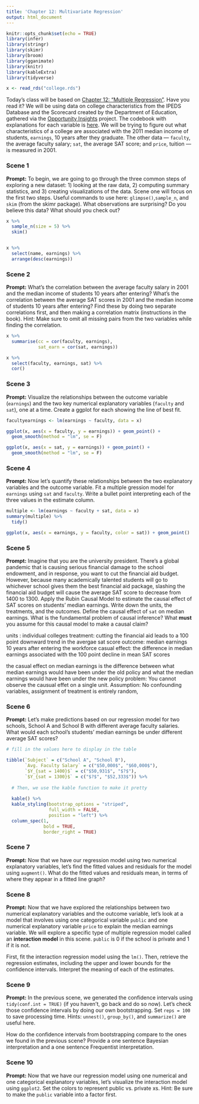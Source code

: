 ```yaml
---
title: 'Chapter 12: Multivariate Regression'
output: html_document
---
```


```r
knitr::opts_chunk$set(echo = TRUE)
library(infer)
library(stringr)
library(skimr)
library(broom)
library(gganimate)
library(knitr)
library(kableExtra)
library(tidyverse)

x <- read_rds("college.rds")
```

Today's class will be based on [Chapter 12: "Multiple Regression"](https://davidkane9.github.io/PPBDS/12-multiple-regression.html). Have you read it? We will be using data on college characteristics from the IPEDS Database and the Scorecard created by the Department of Education, gathered via the [Opportunity Insights](https://opportunityinsights.org/) project.  The codebook with explanations for each variable is [here](https://opportunityinsights.org/wp-content/uploads/2018/04/Codebook-MRC-Table-10.pdf). We will be trying to figure out what characteristics of a college are associated with the 2011 median income of students, `earnings`, 10 years after they graduate. The other data --- `faculty`, the average faculty salary; `sat`, the average SAT score; and `price`, tuition --- is measured in 2001.

### Scene 1

**Prompt:** To begin, we are going to go through the three common steps of exploring a new dataset: 1) looking at the raw data, 2) computing summary statistics, and 3) creating visualizations of the data. Scene one will focus on the first two steps. Useful commands to use here: `glimpse()`,`sample_n`, and `skim` (from the skimr package). What observations are surprising? Do you believe this data? What should you check out?

```r
x %>% 
  sample_n(size = 5) %>% 
  skim()


x %>% 
  select(name, earnings) %>% 
  arrange(desc(earnings))

```


### Scene 2

**Prompt:** What's the correlation between the average faculty salary in 2001 and the median income of students 10 years after entering? What's the correlation between the average SAT scores in 2001 and the median income of students 10 years after entering? Find these by doing two separate correlations first, and then making a correlation matrix (instructions in the book). Hint: Make sure to omit all missing pairs from the two variables while finding the correlation. 

```r
x %>% 
  summarise(cc = cor(faculty, earnings),
            sat_earn = cor(sat, earnings)) 

x %>% 
  select(faculty, earnings, sat) %>% 
  cor()
```

### Scene 3

**Prompt:** Visualize the relationships between the outcome variable (`earnings`) and the two key numerical explanatory variables (`faculty` and `sat`), one at a time. Create a ggplot for each showing the line of best fit.

```r
facultyearnings <- lm(earnings ~ faculty, data = x)

ggplot(x, aes(x = faculty, y = earnings)) + geom_point() +
  geom_smooth(method = "lm", se = F)

ggplot(x, aes(x = sat, y = earnings)) + geom_point() +
  geom_smooth(method = "lm", se = F)
```


### Scene 4

**Prompt:** Now let's quantify these relationships between the two explanatory variables and the outcome variable. Fit a multiple gression model for `earnings` using `sat` and `faculty`. Write a bullet point interpreting each of the three values in the estimate column.

```r
multiple <- lm(earnings ~ faculty + sat, data = x)
summary(multiple) %>% 
  tidy()

ggplot(x, aes(x = earnings, y = faculty, color = sat)) + geom_point()
```


### Scene 5

**Prompt:** Imagine that you are the university president. There's a global pandemic that is causing serious financial damage to the school endowment, and in response, you want to cut the financial aid budget. However, because many academically talented students will go to whichever school gives them the best financial aid package, slashing the financial aid budget will cause the average SAT score to decrease from 1400 to 1300. Apply the Rubin Causal Model to estimate the causal effect of SAT scores on students' median earnings. Write down the units, the treatments, and the outcomes. Define the causal effect of `sat` on median earnings. What is the fundamental problem of causal inference? What **must** you assume for this causal model to make a causal claim?

units : individual colleges
treatment: cutting the financial aid leads to a 100 point downward trend in the avergae sat score
outcome: median earnings 10 years after entering the workforce
casual effect: the difference in median earnings associated with the 100 point decline in mean SAT scores

the casual effect on median earnings is the difference between what median earnings would have been under the old policy and what the median earnings would have been under the new policy
problem: You cannot observe the causual effet on a single unit. 
Assumption: No confounding variables, assignment of treatment is entirely random, 


### Scene 6

**Prompt:** Let's make predictions based on our regression model for two schools, School A and School B with different average faculty salaries. What would each school's students' median earnings be under different average SAT scores?

```r
# fill in the values here to display in the table

tibble(`Subject` = c("School A", "School B"),
       `Avg. Faculty Salary` = c("$50,000$", "$60,000$"),
       `$Y_{sat = 1400}$` = c("$50,931$", "$?$"),
       `$Y_{sat = 1300}$` = c("$?$", "$52,333$")) %>%
  
  # Then, we use the kable function to make it pretty
  
  kable() %>%
  kable_styling(bootstrap_options = "striped",
                full_width = FALSE,
                position = "left") %>%
  column_spec(1,
              bold = TRUE,
              border_right = TRUE)

```



### Scene 7

**Prompt:** Now that we have our regression model using two numerical explanatory variables, let's find the fitted values and residuals for the model using `augment()`. What do the fitted values and residuals mean, in terms of where they appear in a fitted line graph?


### Scene 8

**Prompt:** Now that we have explored the relationships between two numerical explanatory variables and the outcome variable, let's look at a model that involves using one categorical variable `public` and one numerical explanatory variable `price` to explain the median earnings variable. We will explore a specific type of multiple regression model called an **interaction model** in this scene. `public` is 0 if the school is private and 1 if it is not.

First, fit the interaction regression model using the `lm()`. Then, retrieve the regression estimates, including the upper and lower bounds for the confidence intervals. Interpret the meaning of each of the estimates.


### Scene 9

**Prompt:** In the previous scene, we generated the confidence intervals using `tidy(conf.int = TRUE)` (if you haven't, go back and do so now). Let's check those confidence intervals by doing our own bootstrapping. Set `reps = 100` to save processing time. Hints: `unnest()`, `group_by()`, and `summarize()` are useful here.

How do the confidence intervals from bootstrapping compare to the ones we found in the previous scene? Provide a one sentence Bayesian interpretation and a one sentence Frequentist interpretation.



### Scene 10

**Prompt:** Now that we have our regression model using one numerical and one categorical explanatory variables, let's visualize the interaction model using `ggplot2`. Set the colors to represent public vs. private xs. Hint: Be sure to make the `public` variable into a factor first. 








